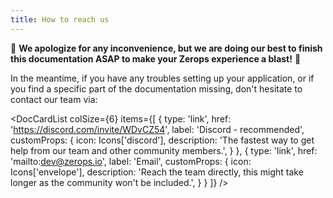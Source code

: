 ```yaml
---
title: How to reach us
---
```



:construction: **We apologize for any inconvenience, but we are doing our best to finish this documentation ASAP to make your Zerops experience a blast!** :construction:

In the meantime, if you have any troubles setting up your application, or if you find a specific part of the documentation missing, don't hesitate to contact our team via:

<DocCardList colSize={6} items={[
  {
    type: 'link',
    href: 'https://discord.com/invite/WDvCZ54',
    label: 'Discord - recommended',
    customProps: {
      icon: Icons['discord'],
      description: 'The fastest way to get help from our team and other community members.',
    }
  },
  {
    type: 'link',
    href: 'mailto:dev@zerops.io',
    label: 'Email',
    customProps: {
      icon: Icons['envelope'],
      description: 'Reach the team directly, this might take longer as the community won\'t be included.',
    }
  }
]} />
